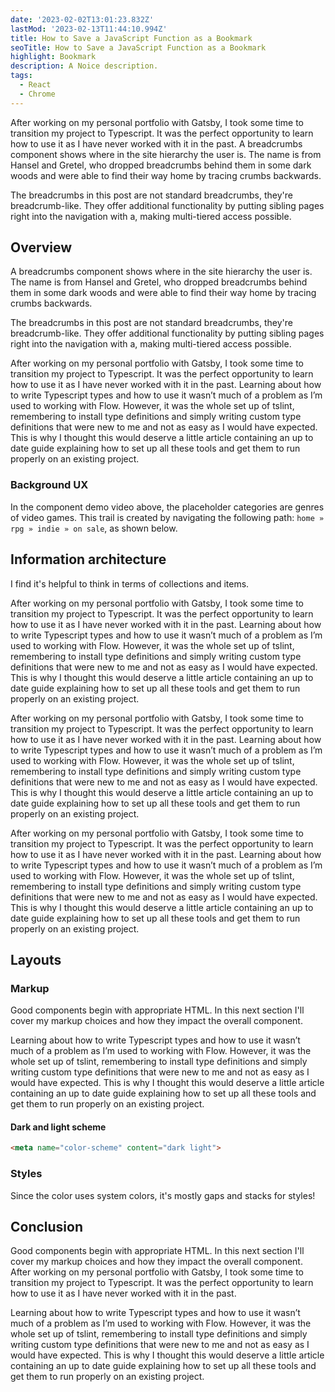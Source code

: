 ```yaml
---
date: '2023-02-02T13:01:23.832Z'
lastMod: '2023-02-13T11:44:10.994Z'
title: How to Save a JavaScript Function as a Bookmark
seoTitle: How to Save a JavaScript Function as a Bookmark
highlight: Bookmark
description: A Noice description.
tags:
  - React
  - Chrome
---
```


After working on my personal portfolio with Gatsby, I took some time to transition my project to Typescript. It was the perfect opportunity to learn how to use it as I have never worked with it in the past. A breadcrumbs component shows where in the site hierarchy the user is. The name is from Hansel and Gretel, who dropped breadcrumbs behind them in some dark woods and were able to find their way home by tracing crumbs backwards.

The breadcrumbs in this post are not standard breadcrumbs, they're breadcrumb-like. They offer additional functionality by putting sibling pages right into the navigation with a, making multi-tiered access possible.


## Overview

A breadcrumbs component shows where in the site hierarchy the user is. The name is from Hansel and Gretel, who dropped breadcrumbs behind them in some dark woods and were able to find their way home by tracing crumbs backwards.

The breadcrumbs in this post are not standard breadcrumbs, they're breadcrumb-like. They offer additional functionality by putting sibling pages right into the navigation with a, making multi-tiered access possible.

After working on my personal portfolio with Gatsby, I took some time to transition my project to Typescript. It was the perfect opportunity to learn how to use it as I have never worked with it in the past.
Learning about how to write Typescript types and how to use it wasn’t much of a problem as I’m used to working with Flow. However, it was the whole set up of tslint, remembering to install type definitions and simply writing custom type definitions that were new to me and not as easy as I would have expected. This is why I thought this would deserve a little article containing an up to date guide explaining how to set up all these tools and get them to run properly on an existing project.

### Background UX

In the component demo video above, the placeholder categories are genres of video games. This trail is created by navigating the following path: `home » rpg » indie » on sale`, as shown below.

## Information architecture

I find it's helpful to think in terms of collections and items.

After working on my personal portfolio with Gatsby, I took some time to transition my project to Typescript. It was the perfect opportunity to learn how to use it as I have never worked with it in the past.
Learning about how to write Typescript types and how to use it wasn’t much of a problem as I’m used to working with Flow. However, it was the whole set up of tslint, remembering to install type definitions and simply writing custom type definitions that were new to me and not as easy as I would have expected. This is why I thought this would deserve a little article containing an up to date guide explaining how to set up all these tools and get them to run properly on an existing project.

After working on my personal portfolio with Gatsby, I took some time to transition my project to Typescript. It was the perfect opportunity to learn how to use it as I have never worked with it in the past.
Learning about how to write Typescript types and how to use it wasn’t much of a problem as I’m used to working with Flow. However, it was the whole set up of tslint, remembering to install type definitions and simply writing custom type definitions that were new to me and not as easy as I would have expected. This is why I thought this would deserve a little article containing an up to date guide explaining how to set up all these tools and get them to run properly on an existing project.

After working on my personal portfolio with Gatsby, I took some time to transition my project to Typescript. It was the perfect opportunity to learn how to use it as I have never worked with it in the past.
Learning about how to write Typescript types and how to use it wasn’t much of a problem as I’m used to working with Flow. However, it was the whole set up of tslint, remembering to install type definitions and simply writing custom type definitions that were new to me and not as easy as I would have expected. This is why I thought this would deserve a little article containing an up to date guide explaining how to set up all these tools and get them to run properly on an existing project.

## Layouts

### Markup

Good components begin with appropriate HTML. In this next section I'll cover my markup choices and how they impact the overall component.

Learning about how to write Typescript types and how to use it wasn’t much of a problem as I’m used to working with Flow. However, it was the whole set up of tslint, remembering to install type definitions and simply writing custom type definitions that were new to me and not as easy as I would have expected. This is why I thought this would deserve a little article containing an up to date guide explaining how to set up all these tools and get them to run properly on an existing project.

#### Dark and light scheme
```html
<meta name="color-scheme" content="dark light">
```

### Styles
Since the color uses system colors, it's mostly gaps and stacks for styles!

## Conclusion

Good components begin with appropriate HTML. In this next section I'll cover my markup choices and how they impact the overall component.
After working on my personal portfolio with Gatsby, I took some time to transition my project to Typescript. It was the perfect opportunity to learn how to use it as I have never worked with it in the past.

Learning about how to write Typescript types and how to use it wasn’t much of a problem as I’m used to working with Flow. However, it was the whole set up of tslint, remembering to install type definitions and simply writing custom type definitions that were new to me and not as easy as I would have expected. This is why I thought this would deserve a little article containing an up to date guide explaining how to set up all these tools and get them to run properly on an existing project.
